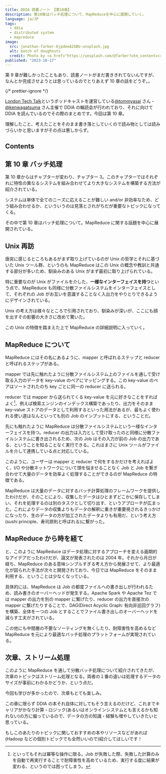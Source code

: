 ```yaml
---
title: DDIA 読書ノート 【第10章】
description: 第10章はバッチ処理について、MapReduceを中心に展開していく。
language: ja/JP
tags:
  - ddia
  - distributed system
  - mapreduce
image:
  src: jonathan-farber-6jpdeeA2GBU-unsplash.jpg
  alt: batch of doughnuts
  credit: Photo by <a href="https://unsplash.com/@farber?utm_content=creditCopyText&utm_medium=referral&utm_source=unsplash">Jonathan Farber</a> on <a href="https://unsplash.com/photos/6jpdeeA2GBU?utm_content=creditCopyText&utm_medium=referral&utm_source=unsplash">Unsplash</a>
published: "2023-10-17"
---
```


第 9 章が難しかったこともあり、読書ノートがまだ書ききれてないんですが、なんとか完成させようとは思っているのでとりあえず 10 章の話をどうぞ。。

{/* prettier-ignore */}
<aside>
  <p><a href="https://open.spotify.com/show/0J8LZwfrGB9BJLihy4Ldb1">London Tech Talk</a>というポッドキャストを運営している<a href="https://twitter.com/tommyasai">@tommyasai</a> さん・<a href="https://twitter.com/kenwagatsuma">@kenwagatsuma</a> さん主催で DDIA の輪読会が行われており、それに向けて DDIA を読んでいるのでその際のまとめです。今回は第 10 章。</p>
  <p>理解したこと、考えたことをそのまま書き落としていくので読み物としては読みづらいかと思いますがその点は悪しからず。</p>
</aside>

## Contents

## 第 10 章 バッチ処理

第 10 章からはチャプターが変わり、チャプター 3。このチャプターではそれぞれに特性の異なるシステムを組み合わせてより大きなシステムを構築する方法が紹介されている。

システムは単体で全てのニーズに応えることが難しい and/or 非効率なため、どう組み合わせるか、といういうのは見落とされがちだが重要なトピックになってくる。

その中で第 10 章はバッチ処理について。MapReduce に関する話題を中心に展開されている。

## Unix 再訪

唐突に感じるところもあるがまず取り上げているのが Unix の哲学とそれに基づいた Unix ツール群、というのも MapReduce はこの Unix の概念や教訓と共通する部分が多いため、馴染みのある Unix がまず最初に取り上げられている。

特に重要なのが Unix がファイルを介した、**一様なインターフェイスを持つ**という点で、MapReduce も同様に分散ファイルシステムをインターフェイスとして、それぞれの Job がお互いを意識することなく入出力をやりとりできるようにデザインされている。

Unix の考え方は様々なところで引用されており、馴染みが深いが、ここにも顔を出すその影響の大きさに改めて驚いた。

この Unix の特徴を踏まえた上で MapReduce の詳細説明に入っていく。

## MapReduce について

MapReduce にはその名にあるように、mapper と呼ばれるステップと reducer と呼ばれるステップがある。

mapper では先に触れたように分散ファイルシステム上のファイルを通して受け取る入力のデータを key-value のペアにマッピングする。この key-value のペアはソートされたのち key ごとに同一の reducer に送られる。

reducer では mapper から送られてくる key-value を元に好きなことをすればよく[^1]、例えば検索エンジンのインデックス構築であったり、出力をそのまま key-value ストアのデータとして利用するといった用法があるが、最もよく使われる使い道はなんといっても別の Job のインプットにする、ということだ。

先にも触れたように MapReduce は分散ファイルシステムという一様なインターフェイスを持つ。reducer の出力は入力として受け取ったのと同様に分散ファイルシステムに書き出されるため、次の Job はその入力が前の Job の出力である、ということを知ることなく実行できる。これはまさに Unix ツールがファイルを介して連携している点と対応している。

[^1]: といってもそれは冪等な操作に限る。Job が失敗した際、失敗した計算のみを自動で再実行することで耐障害性を高めているため、実行する度に結果が変わる、というのでは困ってしまう。

このように、ユーザーは mapper と reducer で何をするかだけを考えればよく、I/O や分散ネットワークについて頭を悩ませることなく Job と Job を繋ぎ合わせて大量のデータを効率よく処理することができるのが MapReduce の特徴である。

MapReduce は大量のデータに対するバッチ計算処理のフレームワークを提供したわけだが、そのことにより、収集したデータはひとまずどこかに保存してしまい、それを処理するのは別のタスクとして切り出す、というアプローチが広まった。これによりデータの収集よりもデータの解釈に重きが重要視されるきっかけになったり、生のデータの方が加工されたデータよりも有用だ、という考え方(sushi principle、寿司原則と呼ばれる)に繋がった。

## MapReduce から時を経て

と、このように MapReduce はデータ処理に対するアプローチを変える画期的なアイデアだったわけだが、論文が発表されたのは 2004 年。それから月日が経ち、MapReduce のある意味シンプルすぎる考え方から発展させて、より最適化が図られた手法が次々と開発されており、今日では MapReduce をそのまま利用する、ということは少なくなっている。

具体的には、MapReduce は Job の都度ファイルへの書き出しが行われるため、読み書きのオーバーヘッドが発生する。Apache Spark や Apache Tez では mapper の出力を別の mapper に繋げたり、reducer の出力を直接次の mapper に繋げたりすることで、DAG(Direct Acyclic Graph: 有向非巡回グラフ)を構築、全体を一つの Job とすることでファイル書き出しのオーバーヘッドを減らす工夫がされている。

この他にも中間層の不要なソーティングを無くしたり、耐障害性を高めるなど MapReduce を元により最適なバッチ処理のプラットフォームが実現されている。

## 次章、ストリーム処理

このように MapReduce を通して分散バッチ処理について紹介されてきたが、次章のトピックはストリーム処理となる。両者の１番の違いは処理するデータのサイズが事前にわかるかどうか、という点だ。

今回も学びが多かったので、次章もとても楽しみ。

この章に限らず DDIA の本それ自体に対してもそう言えるのだけど、これまでキャリアがかなり計算・ロジック(あるいはオンラインシステムとも言えるかも知れない)の方に偏っているので、データの方の知識・経験も増やしていきたいと思っている。

もしこのあたりのトピックに関しておすすめの本やリソースなどがあれば(Hadoop などの個別トピックでも全然いいので)紹介してほしいです！
